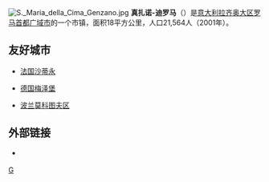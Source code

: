 [[File:S._Maria_della_Cima_Genzano.jpg|thumb]]
'''真扎诺-迪罗马'''（{{lang-it|Genzano di Roma}}）是[[意大利|意大利]][[拉齐奥大区|拉齐奥大区]][[罗马首都广域市|罗马首都广域市]]的一个市镇，面积18平方公里，人口21,564人（2001年）。

==友好城市==
*{{flagicon|France}}[[法国|法国]][[沙蒂永_(上塞纳省)|沙蒂永]]
*{{flagicon|Germany}}[[德国|德国]][[梅泽堡|梅泽堡]]
*{{flagicon|Poland}}[[波兰|波兰]][[莫科图夫区|莫科图夫区]]

==外部链接==
* {{Official site|http://www.comune.genzanodiroma.roma.it/}} {{it}}

{{羅馬首都廣域市市鎮}}
{{Italy-geo-stub}}

[[Category:罗马首都广域市市镇|G]]